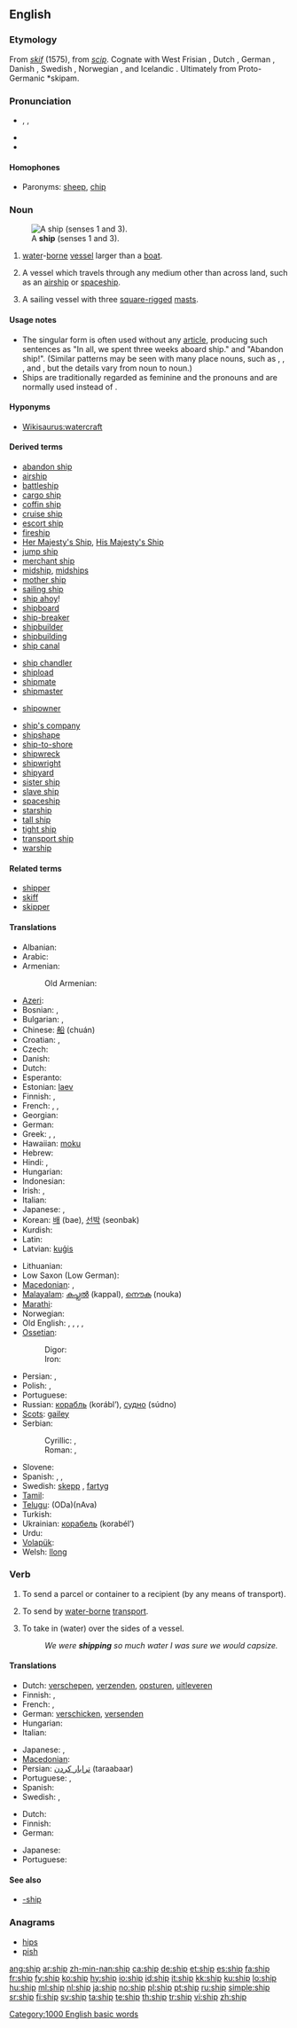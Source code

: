 {{wikipedia|dab=ship (disambiguation)|ship}}
{{also|-ship}}
==English==

{{rank|ex|mere|agreement|690|ship|third|evil|outside}}

===Etymology===
From {{etyl|enm}} ''[[skif]]'' (1575), from {{etyl|ang}} ''[[scip]]''. Cognate with West Frisian {{term|skip}}, Dutch {{term|schip}}, German {{term|Schiff}}, Danish {{term|skib}}, Swedish {{term|skepp}}, Norwegian {{term|skip}}, and Icelandic {{term|skip}}. Ultimately from Proto-Germanic *skipam.

===Pronunciation===
* {{a|UK|US}} {{enPR|shĭp}}, {{IPA|/ʃɪp/}}, {{SAMPA|/SIp/}}
* {{audio|en-us-ship.ogg|Audio (US)}}
* {{rhymes|ɪp}}

====Homophones====
* Paronyms: [[sheep]], [[chip]]

===Noun===
{{en-noun}}
[[Image:Amerigo vespucci 1976 nyc aufgetakelt.jpg|thumb|A '''ship''' (senses 1 and 3).]]

# [[water]]-[[borne]] [[vessel]] larger than a [[boat]].
# {{especially|in combination}} A vessel which travels through any medium other than across land, such as an [[airship]] or [[spaceship]].
# {{archaic}} {{nautical}} {{formal}} A sailing vessel with three [[square-rigged]] [[masts]].

====Usage notes====
* The singular form {{term||ship}} is often used without any [[Appendix:Glossary#article|article]], producing such sentences as "In all, we spent three weeks aboard ship." and "Abandon ship!". (Similar patterns may be seen with many place nouns, such as {{term|camp}}, {{term|home}}, {{term|work}}, and {{term|school}}, but the details vary from noun to noun.)
* Ships are traditionally regarded as feminine and the pronouns {{term|her}} and {{term|she}} are normally used instead of {{term|it}}.

====Hyponyms====
* [[Wikisaurus:watercraft]]

====Derived terms====
{{rel-top|Terms derived from the noun ''ship''}}
* [[abandon ship]]
* [[airship]]
* [[battleship]]
* [[cargo ship]]
* [[coffin ship]]
* [[cruise ship]]
* [[escort ship]]
* [[fireship]]
* [[Her Majesty's Ship]], [[His Majesty's Ship]]
* [[jump ship]]
* [[merchant ship]]
* [[midship]], [[midships]]
* [[mother ship]]
* [[sailing ship]]
* [[ship ahoy]]!
* [[shipboard]]
* [[ship-breaker]]
* [[shipbuilder]]
* [[shipbuilding]]
* [[ship canal]]
{{rel-mid}}
* [[ship chandler]]
* [[shipload]]
* [[shipmate]]
* [[shipmaster]]
<!--"shipment" is from the verb-->
* [[shipowner]]
<!--"shipper" (in one sense) and "shipping" are from the verb-->
* [[ship's company]]
* [[shipshape]]
* [[ship-to-shore]]
* [[shipwreck]]
* [[shipwright]]
* [[shipyard]]
* [[sister ship]]
* [[slave ship]]
* [[spaceship]]
* [[starship]]
* [[tall ship]]
* [[tight ship]]
* [[transport ship]]
* [[warship]]
{{rel-bottom}}

====Related terms====
* [[shipper]]<!--not directly from "ship"-->
* [[skiff]]
* [[skipper]]

====Translations====
{{trans-top|large water vessel}}
* Albanian: {{t+|sq|anije|xs=Albanian}}
* Arabic: {{Arab|[[سفينة]]}} {{IPAchar|(safína)}}
* Armenian: {{t-|hy|նավ|tr=nav|sc=Armn|xs=Armenian}}
*: Old Armenian: {{t-|hy|նաւ|tr=naw|sc=Armn|xs=Armenian}}
* [[Azeri]]: {{t+|az|gəmi|xs=Azeri}}
* Bosnian: {{t-|bs|brod|m}}, {{t-|bs|lađa|f}}
* Bulgarian: {{t+|bg|кораб|m|tr=korab|sc=Cyrl}}, {{t+|bg|параход|m|tr=parahod|sc=Cyrl}}
* Chinese: [[船]] (chuán)
* Croatian: {{t+|hr|brod|m|alt=brȏd}}, {{t-|hr|lađa|f|alt=lȃđa}}
* Czech: {{t+|cs|loď|f}}
* Danish: {{t+|da|skib}}
* Dutch: {{t+|nl|schip|n}}
* Esperanto: {{t-|eo|ŝipo|xs=Esperanto}}
* Estonian: [[laev]]
* Finnish: {{t+|fi|laiva}}, {{t+|fi|alus}}
* French: {{t+|fr|vaisseau|m}}, {{t+|fr|bateau|m}}, {{t+|fr|navire|m}}
* Georgian: {{t-|ka|გემი|tr=gemi|xs=Georgian}}
* German: {{t+|de|Schiff|n}}
* Greek: {{t+|el|καράβι|n|tr=karávi|sc=Grek}}, {{t+|el|πλοίο|n|tr=plío|sc=Grek}}, {{t+|el|ναυς|f|tr=nafs|sc=Grek}} {{i|obsolete}}
* Hawaiian: [[moku]]
* Hebrew: {{t|he|אונייה|f|tr='oniyyáh|sc=Hebr}} {{i|in various spellings}}
* Hindi: {{t|hi|पोत|m|tr=pot|sc=Deva|xs=Hindi}}, {{t-|hi|जहाज़|m|tr=jahāz|sc=Deva|xs=Hindi}}
* Hungarian: {{t+|hu|hajó}}
* Indonesian: {{t+|id|kapal|xs=Indonesian}}
* Irish: {{t+|ga|long|f|xs=Irish}}, {{t|ga|árthach|m|xs=Irish}}
* Italian: {{t+|it|nave|f}}
* Japanese: {{t+|ja|船|tr=fune|sc=Jpan}}, {{t-|ja|船舶|tr=senpaku|sc=Jpan}}
* Korean: [[배]] (bae), [[선박]] (seonbak)
* Kurdish: {{ku-Arab|[[پاپۆڕ]]}}
* Latin: {{t+|la|navis|f}}
* Latvian: [[kuģis]] {{m}}
{{trans-mid}}
* Lithuanian: {{t+|lt|laivas|m|xs=Lithuanian}}
* Low Saxon (Low German): {{t-|nds|Schipp|n|xs=Low Saxon}}
* [[Macedonian]]: {{t-|mk|брод|m|tr=brod|sc=Cyrl|xs=Macedonian}},  {{t-|mk|лаѓа|f|tr=láǵa|sc=Cyrl|xs=Macedonian}}
* [[Malayalam]]: [[കപ്പല്‍]] (kappal), [[നൌക]] (nouka)
* [[Marathi]]: {{t-|mr|जहाज|tr=jahāj|sc=Deva|xs=Marathi}}
* Norwegian: {{t-|no|skip|n}}
* Old English: {{t+|ang|scip|n|xs=Old English}}, {{t-|ang|ceol|m|alt=cēol|xs=Old English}}, {{t-|ang|bat|m|alt=bāt|xs=Old English}}, {{t-|ang|naca|m|xs=Old English}}, {{t-|ang|sundwudu|m|xs=Old English}}
* [[Ossetian]]:
*: Digor: {{tø|os|науæ|tr=nauæ|sc=Cyrl|xs=Ossetian}}
*: Iron: {{tø|os|нау|tr=nau|sc=Cyrl|xs=Ossetian}}
* Persian: {{t+|fa|کشتی|tr=kašti|sc=fa-Arab|xs=Persian}}, {{t+|fa|جهاز|tr=jahâz|sc=fa-Arab|xs=Persian}}
* Polish: {{t+|pl|statek|m}}, {{t+|pl|okręt|m}}
* Portuguese: {{t+|pt|navio|m}}
* Russian: [[корабль]] {{m}} (korábl’), [[судно]] (súdno) {{n}}
* [[Scots]]: [[gailey]]
* Serbian:
*: Cyrillic: {{t-|sr|брод|m|sc=Cyrl}}, {{t-|sr|лађа|f|sc=Cyrl}}
*: Roman: {{t-|sr|brod|m}}, {{t-|sr|lađa|f}}
* Slovene: {{t+|sl|ladja|f}}
* Spanish: {{t+|es|barco|m}}, {{t+|es|buque|m}}, {{t+|es|nave|f}}
* Swedish: [[skepp]] {{n}}, [[fartyg]] {{n}}
* [[Tamil]]: {{t+|ta|கப்பல்|tr=kappal|sc=Taml|xs=Tamil}}
* [[Telugu]]: {{t|te|ఓడ|sc=Telu}}(ODa){{t|te|నావ|sc=Telu}}(nAva)
* Turkish: {{t+|tr|gemi}}
* Ukrainian: [[корабель]] (korabél’) {{m}}
* Urdu: {{t-|ur|جہاز|m|tr=jahāz|sc=ur-Arab|xs=Urdu}}
* [[Volapük]]: {{t-|vo|naf|xs=Volapük}}
* Welsh: [[llong]] {{f}}
{{trans-bottom}}

===Verb===
{{en-verb|ship|p|ed}}

# {{transitive}} To send a parcel or container to a recipient (by any means of transport).
# {{transitive}} To send by [[water-borne]] [[transport]].
# {{transitive}} To take in (water) over the sides of a vessel.
#: ''We were '''shipping''' so much water I was sure we would capsize.''

====Translations====
{{trans-top|send a parcel or container}}
* Dutch: [[verschepen]], [[verzenden]], [[opsturen]], [[uitleveren]]
* Finnish: {{t+|fi|toimittaa}}, {{t+|fi|lähettää}}
* French: {{t+|fr|poster}}, {{t+|fr|expédier}}
* German: [[verschicken]], [[versenden]]
* Hungarian: {{t+|hu|szállít}}
* Italian: {{t+|it|spedire}}
{{trans-mid}}
* Japanese: {{t|ja|発送する|tr=hassōsuru|sc=Jpan}}, {{t|ja|出荷する|tr=shukkasuru|sc=Jpan}}
* [[Macedonian]]: {{t|mk|испорачува|tr=isporáčuva|sc=Cyrl|xs=Macedonian}}
* Persian: [[ترابار كردن]] (taraabaar)
* Portuguese: {{t+|pt|mandar}}, {{t+|pt|enviar}}
* Spanish: {{t+|es|mandar}}
* Swedish: {{t+|sv|skeppa}}, {{t+|sv|frakta}}
{{trans-bottom}}

{{trans-top|send by water-borne transport}}
* Dutch: {{t-|nl|verschepen}}
* Finnish: {{t-|fi|laivata}}
* German: {{t|de|verschiffen}}
{{trans-mid}}
* Japanese: {{t|ja|海上輸送する|tr=kaijōyusōsuru|sc=Jpan}}
* Portuguese: {{t+|pt|embarcar}}
{{trans-bottom}}

====See also====
* [[-ship]]

===Anagrams===
* [[hips]]
* [[pish]]

[[Category:1000 English basic words]]

[[ang:ship]]
[[ar:ship]]
[[zh-min-nan:ship]]
[[ca:ship]]
[[de:ship]]
[[et:ship]]
[[es:ship]]
[[fa:ship]]
[[fr:ship]]
[[fy:ship]]
[[ko:ship]]
[[hy:ship]]
[[io:ship]]
[[id:ship]]
[[it:ship]]
[[kk:ship]]
[[ku:ship]]
[[lo:ship]]
[[hu:ship]]
[[ml:ship]]
[[nl:ship]]
[[ja:ship]]
[[no:ship]]
[[pl:ship]]
[[pt:ship]]
[[ru:ship]]
[[simple:ship]]
[[sr:ship]]
[[fi:ship]]
[[sv:ship]]
[[ta:ship]]
[[te:ship]]
[[th:ship]]
[[tr:ship]]
[[vi:ship]]
[[zh:ship]]